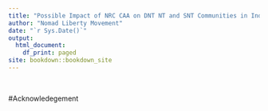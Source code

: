 ```yaml
---
title: "Possible Impact of NRC CAA on DNT NT and SNT Communities in India"
author: "Nomad Liberty Movement"
date: "`r Sys.Date()`"
output:
  html_document:
    df_print: paged
site: bookdown::bookdown_site
---
```


\

#Acknowledegement
